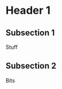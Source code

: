 Header 1 {.tabset}
==================

Subsection 1
------------
Stuff

Subsection 2
------------
Bits